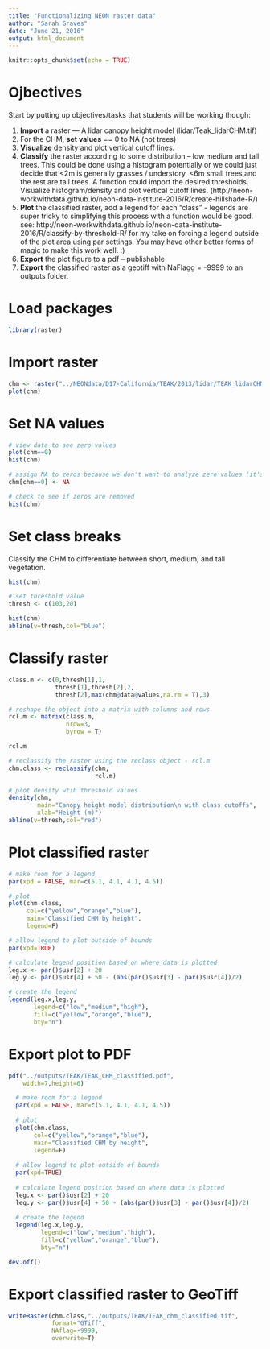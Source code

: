 ```yaml
---
title: "Functionalizing NEON raster data"
author: "Sarah Graves"
date: "June 21, 2016"
output: html_document
---
```


```r
knitr::opts_chunk$set(echo = TRUE)
```

# Ojbectives

Start by putting up objectives/tasks that students will be working though:

1. **Import** a raster — A lidar canopy height model (lidar/Teak_lidarCHM.tif)
1. For the CHM, **set values** == 0 to NA (not trees)
1. **Visualize** density and plot vertical cutoff lines.
1. **Classify** the raster according to some distribution – low medium and tall trees. This could be done using a histogram potentially or we could just decide that <2m is generally grasses / understory, <6m small trees,and the rest are tall trees. A function could import the desired thresholds. Visualize histogram/density and plot vertical cutoff lines.
 (http://neon-workwithdata.github.io/neon-data-institute-2016/R/create-hillshade-R/)
1. **Plot** the classified raster, add a legend for each “class” - legends are super tricky to simplifying this process with a function would be good.  see: http://neon-workwithdata.github.io/neon-data-institute-2016/R/classify-by-threshold-R/  for my take on forcing a legend outside of the plot area using par settings. You may have other better forms of magic to make this work well. :)
1. **Export** the plot figure to a pdf – publishable
1. **Export** the classified raster as a geotiff with NaFlagg = -9999 to an outputs folder.

# Load packages

```r

library(raster)

```


# Import raster

```r

chm <- raster("../NEONdata/D17-California/TEAK/2013/lidar/TEAK_lidarCHM.tif")
plot(chm)
```


# Set NA values

```r

# view data to see zero values
plot(chm==0)
hist(chm)

# assign NA to zeros because we don't want to analyze zero values (it's not vegetation)
chm[chm==0] <- NA

# check to see if zeros are removed
hist(chm)

```


# Set class breaks

Classify the CHM to differentiate between short, medium, and tall vegetation.

```r

hist(chm)

# set threshold value
thresh <- c(103,20)

hist(chm)
abline(v=thresh,col="blue")

```

# Classify raster

```r

class.m <- c(0,thresh[1],1,
             thresh[1],thresh[2],2,
             thresh[2],max(chm@data@values,na.rm = T),3)

# reshape the object into a matrix with columns and rows
rcl.m <- matrix(class.m,
                nrow=3,
                byrow = T)

rcl.m

# reclassify the raster using the reclass object - rcl.m
chm.class <- reclassify(chm,
                        rcl.m)

# plot density wtih threshold values
density(chm,
        main="Canopy height model distribution\n with class cutoffs",
        xlab="Height (m)")
abline(v=thresh,col="red")


```


# Plot classified raster

```r

# make room for a legend
par(xpd = FALSE, mar=c(5.1, 4.1, 4.1, 4.5))

# plot
plot(chm.class,
     col=c("yellow","orange","blue"),
     main="Classified CHM by height",
     legend=F)

# allow legend to plot outside of bounds
par(xpd=TRUE)

# calculate legend position based on where data is plotted
leg.x <- par()$usr[2] + 20
leg.y <- par()$usr[4] + 50 - (abs(par()$usr[3] - par()$usr[4])/2)

# create the legend
legend(leg.x,leg.y,
       legend=c("low","medium","high"),
       fill=c("yellow","orange","blue"),
       bty="n")

```


# Export plot to PDF

```r

pdf("../outputs/TEAK/TEAK_CHM_classified.pdf",
    width=7,height=6)

  # make room for a legend
  par(xpd = FALSE, mar=c(5.1, 4.1, 4.1, 4.5))
  
  # plot
  plot(chm.class,
       col=c("yellow","orange","blue"),
       main="Classified CHM by height",
       legend=F)
  
  # allow legend to plot outside of bounds
  par(xpd=TRUE)
  
  # calculate legend position based on where data is plotted
  leg.x <- par()$usr[2] + 20
  leg.y <- par()$usr[4] + 50 - (abs(par()$usr[3] - par()$usr[4])/2)
  
  # create the legend
  legend(leg.x,leg.y,
         legend=c("low","medium","high"),
         fill=c("yellow","orange","blue"),
         bty="n")

dev.off()

```


# Export classified raster to GeoTiff

```r

writeRaster(chm.class,"../outputs/TEAK/TEAK_chm_classified.tif",
            format="GTiff",
            NAflag=-9999,
            overwrite=T)

```

